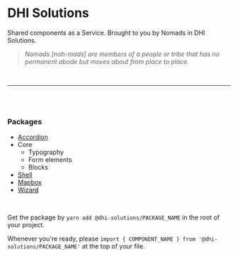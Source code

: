 <Meta title="Packages" />

# DHI Solutions

Shared components as a Service. Brought to you by Nomads in DHI Solutions.

> _Nomads [noh-mads] are members of a people or tribe that has no permanent abode but moves about from place to place._

<br />

---

<br />
<br />

### Packages

- [Accordion](/nomads?path=/docs/accordion--basic)
- Core
  - Typography
  - Form elements
  - Blocks
- [Shell](/nomads?path=/docs/shell--page)
- [Mapbox](/nomads?path=/docs/mapbox--basic)
- [Wizard](/nomads?path=/docs/wizard--basic)

<br />

Get the package by `yarn add @dhi-solutions/PACKAGE_NAME` in the root of your project.

Whenever you're ready, please `import { COMPONENT_NAME } from '@dhi-solutions/PACKAGE_NAME'` at the top of your file.
